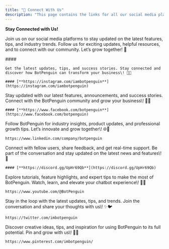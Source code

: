 ```yaml
---
title: "🤝 Connect With Us"
description: "This page contains the links for all our social media platforms."
---
```


**Stay Connected with Us\!**

Join us on our social media platforms to stay updated on the latest features, tips, and industry trends. Follow us for exciting updates, helpful resources, and to connect with our community. Let’s grow together\! 🌟

<CardGroup cols={3}>
  <Card title="Follow BotPenguin on Instagram!">
    #### 

    Get the latest updates, tips, and success stories. Stay connected and discover how BotPenguin can transform your business\! 🚀📱

    #### [**https://instagram.com/iambotpenguin**](https://instagram.com/iambotpenguin)
  </Card>
  <Card title="Join Us on Facebook!">
    Stay updated with our latest features, announcements, and success stories. Connect with the BotPenguin community and grow your business\! 🌟📘

    #### [**https://www.facebook.com/botpenguin**](https://www.facebook.com/botpenguin)
  </Card>
  <Card title="Connect with Us on LinkedIn!">
    Follow BotPenguin for industry insights, product updates, and professional growth tips. Let’s innovate and grow together\! 🌐🤝

    https://www.linkedin.com/company/botpenguin
  </Card>
  <Card title="Join Our Discord Community!">
    Connect with fellow users, share feedback, and get real-time support. Be part of the conversation and stay updated on the latest news and features\! 🎉

    #### [**https://discord.gg/UpHr69Qb**](https://discord.gg/UpHr69Qb)
  </Card>
  <Card title="Subscribe to Our YouTube Channel!">
    Explore tutorials, feature highlights, and expert tips to make the most of BotPenguin. Watch, learn, and elevate your chatbot experience\! 🎥🔔

    https://www.youtube.com/@BotPenguin
  </Card>
  <Card title="Follow Us on X (formerly Twitter)!">
    Stay in the loop with the latest updates, tips, and trends. Join the conversation and share your thoughts with us\! ✨🐦

    https://twitter.com/imbotpenguin
  </Card>
  <Card title="Follow Us on Pinterest!">
    Discover creative ideas, tips, and inspiration for using BotPenguin to its full potential. Pin and grow with us\! 📌✨

    https://www.pinterest.com/imbotpenguin/
  </Card>
</CardGroup>